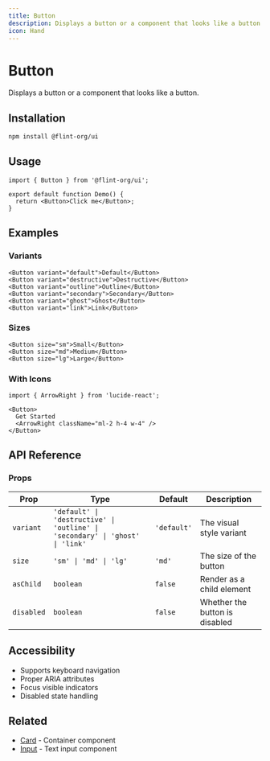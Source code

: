 ```yaml
---
title: Button
description: Displays a button or a component that looks like a button
icon: Hand
---
```


# Button

Displays a button or a component that looks like a button.

## Installation

```bash
npm install @flint-org/ui
```

## Usage

```tsx
import { Button } from '@flint-org/ui';

export default function Demo() {
  return <Button>Click me</Button>;
}
```

## Examples

### Variants

```tsx
<Button variant="default">Default</Button>
<Button variant="destructive">Destructive</Button>
<Button variant="outline">Outline</Button>
<Button variant="secondary">Secondary</Button>
<Button variant="ghost">Ghost</Button>
<Button variant="link">Link</Button>
```

### Sizes

```tsx
<Button size="sm">Small</Button>
<Button size="md">Medium</Button>
<Button size="lg">Large</Button>
```

### With Icons

```tsx
import { ArrowRight } from 'lucide-react';

<Button>
  Get Started
  <ArrowRight className="ml-2 h-4 w-4" />
</Button>
```

## API Reference

### Props

| Prop | Type | Default | Description |
|------|------|---------|-------------|
| `variant` | `'default' \| 'destructive' \| 'outline' \| 'secondary' \| 'ghost' \| 'link'` | `'default'` | The visual style variant |
| `size` | `'sm' \| 'md' \| 'lg'` | `'md'` | The size of the button |
| `asChild` | `boolean` | `false` | Render as a child element |
| `disabled` | `boolean` | `false` | Whether the button is disabled |

## Accessibility

- Supports keyboard navigation
- Proper ARIA attributes
- Focus visible indicators
- Disabled state handling

## Related

- [Card](/docs/components/primitives/card) - Container component
- [Input](/docs/components/primitives/input) - Text input component
